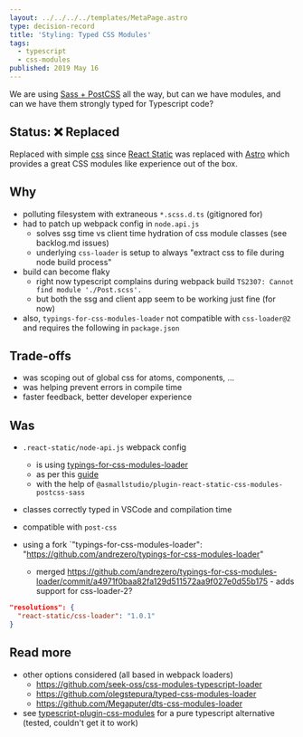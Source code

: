 ```yaml
---
layout: ../../../../templates/MetaPage.astro
type: decision-record
title: 'Styling: Typed CSS Modules'
tags:
  - typescript
  - css-modules
published: 2019 May 16
---
```


<Abstract>

We are using [Sass + PostCSS](/meta/records/rejected/styling-sass-post-css) all the way, but can we have modules, and can we have them strongly typed for Typescript code?

</Abstract>

## Status: :x: Replaced

Replaced with simple [css](/meta/records/current/styling-css) since [React Static](/meta/records/rejected/react-static) was replaced with [Astro](/meta/records/current/build-with-astro) which provides a great CSS modules like experience out of the box.

## Why

- polluting filesystem with extraneous `*.scss.d.ts` (gitignored for)
- had to patch up webpack config in `node.api.js`
  - solves ssg time vs client time hydration of css module classes (see backlog.md issues)
  - underlying `css-loader` is setup to always "extract css to file during node build process"
- build can become flaky
  - right now typescript complains during webpack build `TS2307: Cannot find module './Post.scss'.`
  - but both the ssg and client app seem to be working just fine (for now)
- also, `typings-for-css-modules-loader` not compatible with `css-loader@2` and requires the following in `package.json`

## Trade-offs

- was scoping out of global css for atoms, components, ...
- was helping prevent errors in compile time
- faster feedback, better developer experience

## Was

- `.react-static/node-api.js` webpack config

  - is using [typings-for-css-modules-loader](https://github.com/Jimdo/typings-for-css-modules-loader)
  - as per this [guide](https://medium.com/@sapegin/css-modules-with-typescript-and-webpack-6b221ebe5f10)
  - with the help of `@asmallstudio/plugin-react-static-css-modules-postcss-sass`

- classes correctly typed in VSCode and compilation time
- compatible with `post-css`
- using a fork `"typings-for-css-modules-loader": "https://github.com/andrezero/typings-for-css-modules-loader"
  - merged https://github.com/andrezero/typings-for-css-modules-loader/commit/a4971f0baa82fa129d511572aa9f027e0d55b175 - adds support for css-loader-2?

```json
"resolutions": {
  "react-static/css-loader": "1.0.1"
}
```

## Read more

- other options considered (all based in webpack loaders)
  - https://github.com/seek-oss/css-modules-typescript-loader
  - https://github.com/olegstepura/typed-css-modules-loader
  - https://github.com/Megaputer/dts-css-modules-loader
- see [typescript-plugin-css-modules](https://github.com/mrmckeb/typescript-plugin-css-modules) for a pure typescript alternative (tested, couldn't get it to work)
